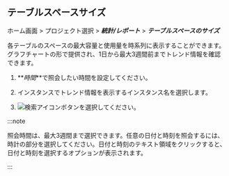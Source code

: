 ## テーブルスペースサイズ

ホーム画面 > プロジェクト選択 > **_統計/レポート_** > **_テーブルスペースのサイズ_**

各テーブルのスペースの最大容量と使用量を時系列に表示することができます。グラフチャートの形で提供され、1日から最大3週間前までトレンド情報を確認できます。

<ProdImg img='db-stat-table-space.png' desc='' />

1.  **_時間_**で照会したい時間を設定してください。

2.  インスタンスでトレンド情報を表示するインスタンス名を選択します。

3.  ![検索アイコン](/img/ico-btn-search.png)ボタンを選択してください。

:::note

照会時間は、最大3週間まで選択できます。任意の日付と時刻を照会するには、時計の部分を選択してください。日付と時刻のテキスト領域をクリックすると、日付と時刻を選択するオプションが表示されます。

:::

